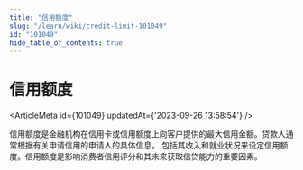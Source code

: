 ```yaml
---
title: "信用额度"
slug: "/learn/wiki/credit-limit-101049"
id: "101049"
hide_table_of_contents: true
---
```



# 信用额度

<ArticleMeta id={101049} updatedAt={'2023-09-26 13:58:54'} />
<div className='border-solid border-b border-t-0 my-4 border-[var(--ifm-color-gray-300)]' />

信用额度是金融机构在信用卡或信用额度上向客户提供的最大信用金额。贷款人通常根据有关申请信用的申请人的具体信息， 包括其收入和就业状况来设定信用额度。信用额度是影响消费者信用评分和其未来获取信贷能力的重要因素。
